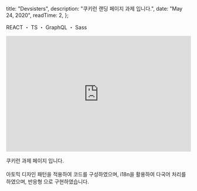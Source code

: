 
  title: "Devsisters",
  description: "쿠키런 랜딩 페이지 과제 입니다.",
  date: "May 24, 2020",
  readTime: 2,
};


<p style={{ textAlign: "center", fontFamily: "Rajdhani" }}>
  REACT ・ TS ・ GraphQL ・ Sass
</p>

<div
  style={{
    marginTop: "2.625rem",
    textAlign: "center",
  }}
>
  <a
    href="https://github.com/o-henry/Cookie_Run_Project"
    target="_blank"
    style={{ fontFamily: "Rajdhani" }}
  >
    <Github style={{ fontSize: "20px" }} />
  </a>
</div>

<div style={{ paddingTop: "2rem" }}>
  <iframe
    width="100%"
    height="315"
    src="https://www.youtube.com/embed/vV-hFzdlYyU"
    title="YouTube video player"
    frameBorder="0"
    allow="accelerometer; autoplay; clipboard-write; encrypted-media; gyroscope; picture-in-picture"
    allowFullScreen
  ></iframe>
</div>

<p
  style={{
    paddingTop: "1.125rem",
    fontFamily: "seoulNamsanL",
    fontSize: "1.125rem",
  }}
>
  쿠키런 과제 페이지 입니다.
  <br />
  <br />
  아토믹 디자인 패턴을 적용하여 코드를 구성하였으며, i18n을 활용하여 다국어 처리를
  하였으며, 반응형 으로 구현하였습니다.
  <br />
</p>
